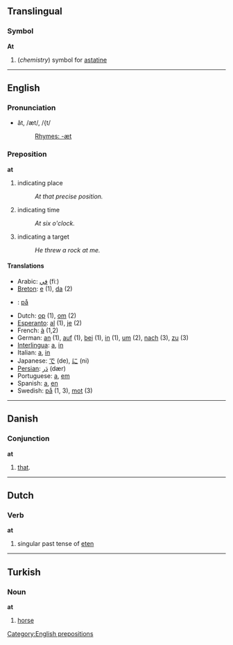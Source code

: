 ==Translingual==
===Symbol===
'''At'''

#(''chemistry'') symbol for [[astatine]]

----

==English==

===Pronunciation===
*ăt, /æt/, /{t/
*:[[Rhymes:English:-æt|Rhymes: -æt]]

===Preposition===
'''at'''

# indicating place
#: ''At that precise position.''
# indicating time
#: ''At six o'clock.''
# indicating a target
#: ''He threw a rock at me.''

====Translations====
*Arabic: [[في]] (fiː)
*[[Breton]]: [[e]] (1), [[da]] (2)
*{{da}}: [[på]]
*Dutch: [[op]] (1), [[om]] (2)
*[[Esperanto]]: [[al]] (1), [[je]] (2)
*French: [[à]] (1,2)
*German: [[an]] (1), [[auf]] (1), [[bei]] (1), [[in]] (1), [[um]] (2), [[nach]] (3), [[zu]] (3)
*[[Interlingua]]: [[a]], [[in]]
*Italian: [[a]], [[in#Italian|in]]
*Japanese: [[で]] (de), [[に]] (ni)
*[[Persian]]: [[دَر]] (dær)
*Portuguese: [[a]], [[em]]
*Spanish: [[a]], [[en]]
*Swedish: [[på]] (1, 3), [[mot]] (3) 

----

==Danish==
=== Conjunction ===
'''at'''

# [[that]].

----

==Dutch==
===Verb===
'''at'''

#singular past tense of [[eten]]

----

==Turkish==
===Noun===
'''at'''

# [[horse]]

[[Category:English prepositions]]